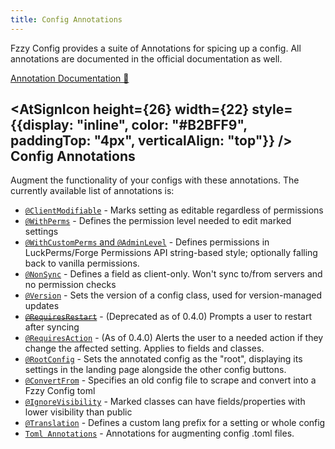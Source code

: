 ```yaml
---
title: Config Annotations
---
```


Fzzy Config provides a suite of Annotations for spicing up a config. All annotations are documented in the official documentation as well.

[Annotation Documentation 🔗](https://fzzyhmstrs.github.io/fconfig/-fzzy%20-config/me.fzzyhmstrs.fzzy_config.annotations/index.html)

## <div><AtSignIcon height={26} width={22} style={{display: "inline", color: "#B2BFF9", paddingTop: "4px", verticalAlign: "top"}} /> Config Annotations</div>
Augment the functionality of your configs with these annotations. The currently available list of annotations is:
* [`@ClientModifiable`](annotations/Client-Modifiable) - Marks setting as editable regardless of permissions
* [`@WithPerms`](annotations/With-Perms) - Defines the permission level needed to edit marked settings
* [`@WithCustomPerms` and `@AdminLevel`](annotations/With-Custom-Perms) - Defines permissions in LuckPerms/Forge Permissions API string-based style; optionally falling back to vanilla permissions.
* [`@NonSync`](annotations/Non-Sync) - Defines a field as client-only. Won't sync to/from servers and no permission checks
* [`@Version`](annotations/Version) - Sets the version of a config class, used for version-managed updates
* [~~`@RequiresRestart`~~](annotations/Requires-Restart) - (Deprecated as of 0.4.0) Prompts a user to restart after syncing
* [`@RequiresAction`](annotations/Requires-Action) - (As of 0.4.0) Alerts the user to a needed action if they change the affected setting. Applies to fields and classes.
* [`@RootConfig`](annotations/Root-Config) - Sets the annotated config as the "root", displaying its settings in the landing page alongside the other config buttons.
* [`@ConvertFrom`](annotations/Convert-From) - Specifies an old config file to scrape and convert into a Fzzy Config toml
* [`@IgnoreVisibility`](annotations/Ignore-Visibility) - Marked classes can have fields/properties with lower visibility than public
* [`@Translation`](annotations/Translation) - Defines a custom lang prefix for a setting or whole config
* [`Toml Annotations`](annotations/Toml-Annotations) - Annotations for augmenting config .toml files.